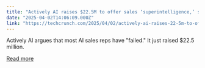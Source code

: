 ```yaml
---
title: "Actively AI raises $22.5M to offer sales ‘superintelligence,’ says AI SDRs failed"
date: "2025-04-02T14:06:09.000Z"
link: "https://techcrunch.com/2025/04/02/actively-ai-raises-22-5m-to-offer-sales-superintelligence-says-ai-sdrs-failed/"
---
```


Actively AI argues that most AI sales reps have "failed." It just raised $22.5 million.

[Read more](https://techcrunch.com/2025/04/02/actively-ai-raises-22-5m-to-offer-sales-superintelligence-says-ai-sdrs-failed/)

